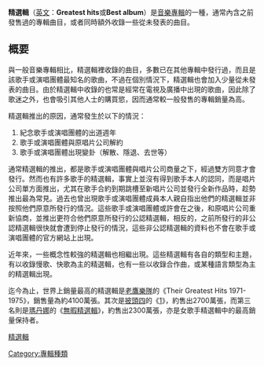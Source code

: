 {{unreferenced|time=2015-04-30T15:38:29+00:00}}
{{NoteTA
|G1=Show}}
{{about||其它用法|精选輯 (消歧义)}}
'''精選輯'''（[[英文|英文]]：'''Greatest hits'''或'''Best album'''）是[[音樂專輯|音樂專輯]]的一種，通常內含之前發售過的專輯曲目，或者同時額外收錄一些從未發表的曲目。

== 概要 ==
與一般音樂專輯相比，精選輯裡收錄的曲目，多數已在其他專輯中發行過，而且是該歌手或演唱團體最知名的歌曲，不過在個別情況下，精選輯也會加入少量從未發表的曲目。由於精選輯中收錄的也常是經常在電視及廣播中出現的歌曲，因此除了歌迷之外，也會吸引其他人士的購買慾，因而通常較一般發售的專輯銷量為高。

精選輯推出的原因，通常發生於以下的情況：
#紀念歌手或演唱團體的出道週年
#歌手或演唱團體與原唱片公司解約
#歌手或演唱團體出現變卦（解散、隱退、去世等）

通常精選輯的推出，都是歌手或演唱團體與唱片公司商量之下，經過雙方同意才會發行。然而也有許多歌手的精選輯，事實上並沒有得到歌手本人的認同，而是唱片公司單方面推出，尤其在歌手合約到期跳槽至新唱片公司並發行全新作品時，趁勢推出最為常見。過去也曾出現歌手或演唱團體成員本人親自指出他們的精選輯並非按照他們原意所發行的情況。這些歌手或演唱團體或許會在之後，和原唱片公司重新協商，並推出更符合他們原意所發行的公認精選輯，相反的，之前所發行的非公認精選輯很快就會遭到停止發行的情況，這些非公認精選輯的資料也不會在歌手或演唱團體的官方網站上出現。

近年來，一些概念性較強的精選輯也相繼出現。這些精選輯有各自的類型和主題，有以收錄慢歌、快歌為主的精選輯，也有一些以收錄合作曲，或某種語言類型為主的精選輯出現。

迄今為止，世界上銷量最高的精選輯是[[老鷹樂隊|老鷹樂隊]]的《Their Greatest Hits 1971-1975》，銷售量為約4100萬張。其次是[[披頭四|披頭四]]的《[[1_(披头士专辑)|1]]》，約售出2700萬張，而第三名則是[[瑪丹娜|瑪丹娜]]的《[[無暇精選輯|無暇精選輯]]》，約售出2300萬張，亦是女歌手精選輯中的最高銷量保持者。

[[Category:專輯種類|Category:專輯種類]]
[[分類:精選輯|]]